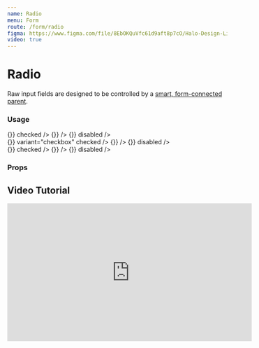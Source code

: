 ```yaml
---
name: Radio
menu: Form
route: /form/radio
figma: https://www.figma.com/file/8EbOKQuVfc61d9aft8p7cO/Halo-Design-Library?node-id=535%3A1439
video: true
---
```



# Radio

Raw input fields are designed to be controlled by a [smart, form-connected parent](https://github.com/venturehacks/AngelList/blob/master/frontend/talent/components/Form/TextField/index.tsx).

### Usage

<Playground>
  <Label field="ice-cream" title="Radio" containsFieldGroup>
    <div className="mb-8 flex max-w-xl flex-row gap-10">
      <Radio
        name="ice-cream"
        value="chocolate"
        label="Chocolate"
        onChange={() => {}}
        checked
      />
      <Radio
        name="ice-cream"
        value="vanilla"
        label="Vanilla"
        onChange={() => {}}
      />
      <Radio
        name="ice-cream"
        value="strawberry"
        label="Strawberry"
        onChange={() => {}}
        disabled
      />
    </div>
  </Label>
  <Label
    field="ice-cream-row-checkbox"
    title="Checkbox"
    byline="Looks like checkbox, behaves like radio"
    containsFieldGroup
  >
    <div className="mb-8 flex max-w-xl flex-row gap-10">
      <Radio
        name="ice-cream-row-checkbox"
        value="chocolate"
        label="Chocolate"
        onChange={() => {}}
        variant="checkbox"
        checked
      />
      <Radio
        name="ice-cream-row-checkbox"
        value="vanilla"
        label="Vanilla"
        variant="checkbox"
        onChange={() => {}}
      />
      <Radio
        name="ice-cream-row-checkbox"
        value="strawberry"
        label="Strawberry"
        variant="checkbox"
        onChange={() => {}}
        disabled
      />
    </div>
  </Label>
  <Label field="ice-cream-row-pill" title="Pill" containsFieldGroup>
    <div className="mb-8 flex max-w-xl flex-row gap-10">
      <Radio
        variant="pill"
        name="ice-cream-row-pill"
        value="chocolate"
        label="Chocolate"
        onChange={() => {}}
        checked
      />
      <Radio
        variant="pill"
        name="ice-cream-row-pill"
        value="vanilla"
        label="Vanilla"
        onChange={() => {}}
      />
      <Radio
        variant="pill"
        name="ice-cream-row-pill"
        value="strawberry"
        label="Strawberry"
        onChange={() => {}}
        disabled
      />
    </div>
  </Label>
</Playground>

### Props

<Props of={Radio} />

## Video Tutorial

<a id="tutorial">
  <iframe
    width="560"
    height="315"
    src="https://www.youtube.com/embed/V070mNo-EEs?start=251"
    title="YouTube video player"
    frameborder="0"
    allow="accelerometer; autoplay; clipboard-write; encrypted-media; gyroscope; picture-in-picture"
    allowfullscreen
  ></iframe>
</a>
